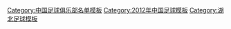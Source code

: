 {{Football squad with groups
|name=2012年中甲分类名单武汉
|bgcolor=#FF4000
|bordercolor=#000000
|textcolor=#000000
|title=[[武汉卓尔职业足球俱乐部|<span style="color:#000000">武汉卓尔</span>]] — [[2012年中国足球甲级联赛|<span style="color:#000000">2012年</span>]][[中国足球甲级联赛|<span style="color:#000000">中甲联赛亚军</span>]]
|group1=全年参赛球员
|list1=<div>
{{Football squad2 player|no=1|name=[[吴飞 (足球运动员)|吴飞]]}}
{{Football squad2 player|no=2|name=[[王小诗]]}}
{{Football squad2 player|no=3|name=[[蔡曦]]}}
{{Football squad2 player|no=5|name=[[周恒 (足球运动员)|周恒]]}}
{{Football squad2 player|no=6|name={{flagicon|URU}} {{en-link|胡里奥·安德雷斯·古铁雷斯|Julio Andrés Gutiérrez|胡里奥}}}}
{{Football squad2 player|no=7|name=[[罗毅 (足球运动员)|罗毅]]}}
{{Football squad2 player|no=8|name=[[姚翰林]]}}
{{Football squad2 player|no=10|name={{flagicon|BRA}} [[维森特·德·保罗·内托|维森特]]}}
{{Football squad2 player|no=11|name={{flagicon|BRA}} [[艾迪爾·達·奧利華拉·艾莫林|阿代尔]]}}
{{Football squad2 player|no=12|name=[[李钢]]}}
{{Football squad2 player|no=13|name=[[袁明灿]]}}
{{Football squad2 player|no=14|name=[[胡熙 (足球运动员)|胡熙]]}}
{{Football squad2 player|no=15|name=[[梅方]]}}[[File:Captain sports.svg|15px]]
{{Football squad2 player|no=16|name=[[吴龑|吴-{龑}-]]}}
{{Football squad2 player|no=17|name=[[朱子森]]}}
{{Football squad2 player|no=18|name=[[李行 (足球运动员)|李行]]}}
{{Football squad2 player|no=19|name=[[敖飞帆]]}}
{{Football squad2 player|no=20|name=[[饶尧]]}}
{{Football squad2 player|no=21|name=[[王鹏 (1990年)|王鹏]]}}
{{Football squad2 player|no=22|name=[[杜法]]}}
{{Football squad2 player|no=23|name=[[谭斯]]}}
{{Football squad2 player|no=24|name=[[胡卓伟 (足球运动员)|胡卓伟]]}}
{{Football squad2 player|no=25|name=[[姜胜]]}}
{{Football squad2 player|no=26|name=[[柯钊]]}}
{{Football squad2 player|no=27|name=[[朱成]]}}
{{Football squad2 player|no=28|name=[[忻峰]]}}
{{Football squad2 player|no=29|name=[[夏添]]}}
{{Football squad2 player|no=30|name=[[张啸笑]]}}
{{Football squad2 player|no=31|name=[[刘舜 (足球运动员)|刘舜]]}}
</div>
|group2=夏季转入球员
|list2=<div>
{{Football squad2 player|no=35|name=[[蔡顺 (足球运动员)|蔡顺]]}}
{{Football squad2 player|no=36|name={{flagicon|COL}} [[卡洛斯·塞巴洛斯|卡洛斯]]}}
</div>
|group3=夏季转出球员
|list3=<div>
{{Football squad2 player|no=9|name={{flagicon|COL}} {{en-link|瓦洛耶斯|César Valoyes}}}}
{{Football squad2 player|no=33|name=[[桑一非]]}}
</div>
|group4=主教练
|list4={{flagicon|BRA}} [[何塞·卡洛斯·德·奥利维拉|卡洛斯]]<small>（至第 6 輪）</small>；[[郑雄 (足球教练)|郑雄]]
}}
<noinclude>
{{DEFAULTSORT:Wuhan Zall F.C. Squad 2012}}
[[Category:中国足球俱乐部名单模板]]
[[Category:2012年中国足球模板]]
[[Category:湖北足球模板]]
</noinclude>